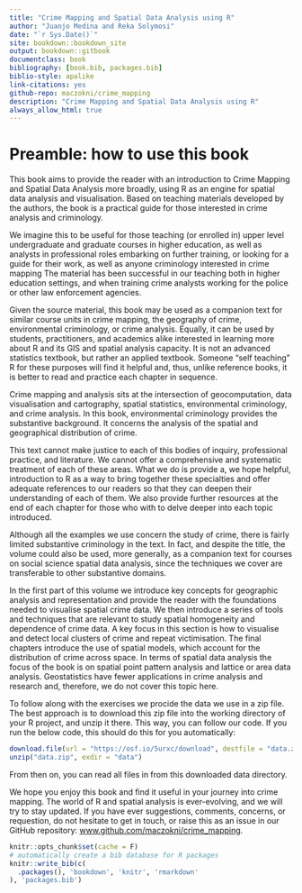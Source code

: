```yaml
--- 
title: "Crime Mapping and Spatial Data Analysis using R"
author: "Juanjo Medina and Reka Solymosi"
date: "`r Sys.Date()`"
site: bookdown::bookdown_site
output: bookdown::gitbook
documentclass: book
bibliography: [book.bib, packages.bib]
biblio-style: apalike
link-citations: yes
github-repo: maczokni/crime_mapping
description: "Crime Mapping and Spatial Data Analysis using R"
always_allow_html: true
---
```

# Preamble: how to use this book  {-}

This book aims to provide the reader with an introduction to Crime Mapping and Spatial Data Analysis more broadly, using R as an engine for spatial data analysis and visualisation. Based on teaching materials developed by the authors, the book is a practical guide for those interested in crime analysis and criminology.

We imagine this to be useful for those teaching (or enrolled in) upper level undergraduate and graduate courses in higher education, as well as analysts in professional roles embarking on further training, or looking for a guide for their work, as well as anyone criminology interested in crime mapping The material has been successful in our teaching both in higher education settings, and when training crime analysts working for the police or other law enforcement agencies. 

Given the source material, this book may be used as a companion text for similar course units in crime mapping, the geography of crime, environmental criminology, or crime analysis. Equally, it can be used by students, practitioners, and academics alike interested in learning more about R and its GIS and spatial analysis capacity. It is not an advanced statistics textbook, but rather an applied textbook. Someone "self teaching" R for these purposes will find it helpful and, thus, unlike reference books, it is better to read and practice each chapter in sequence.

Crime mapping and analysis sits at the intersection of geocomputation, data visualisation and cartography, spatial statistics, environmental criminology, and crime analysis. In this book, environmental criminology provides the substantive background. It concerns the analysis of the spatial and geographical distribution of crime.  

This text cannot make justice to each of this bodies of inquiry, professional practice, and literature. We cannot offer a comprehensive and systematic treatment of each of these areas. What we do is provide a, we hope helpful, introduction to R as a way to bring together these specialties and offer adequate references to our readers so that they can deepen their understanding of each of them. We also provide further resources at the end of each chapter for those who with to delve deeper into each topic introduced. 

Although all the examples we use concern the study of crime, there is fairly limited substantive criminology in the text. In fact, and despite the title, the volume could also be used, more generally, as a companion text for courses on social science spatial data analysis, since the techniques we cover are transferable to other substantive domains.

In the first part of this volume we introduce key concepts for geographic analysis and representation and provide the reader with the foundations needed to visualise spatial crime data. We then introduce a series of tools and techniques that are relevant to study spatial homogeneity and dependence of crime data. A key focus in this section is how to visualise and detect local clusters of crime and repeat victimisation. The final chapters introduce the use of spatial models, which account for the distribution of crime across space. In terms of spatial data analysis the focus of the book is on spatial point pattern analysis and lattice or area data analysis. Geostatistics have fewer applications in crime analysis and research and, therefore, we do not cover this topic here.

To follow along with the exercises we procide the data we use in a zip file. The best approach is to download this zip file into the working directory of your R project, and unzip it there. This way, you can follow our code. If you run the below code, this should do this for you automatically: 

```r

download.file(url = "https://osf.io/5urxc/download", destfile = "data.zip")
unzip("data.zip", exdir = "data")

```


From then on, you can read all files in from this downloaded data directory. 

We hope you enjoy this book and find it useful in your journey into crime mapping. The world of R and spatial analysis is ever-evolving, and we will try to stay updated. If you have ever suggestions, comments, concerns, or requestion, do not hesitate to get in touch, or raise this as an issue in our GitHub repository: [www.github.com/maczokni/crime_mapping](https://github.com/maczokni/crime_mapping). 



```r
knitr::opts_chunk$set(cache = F)
# automatically create a bib database for R packages
knitr::write_bib(c(
  .packages(), 'bookdown', 'knitr', 'rmarkdown'
), 'packages.bib')
```
